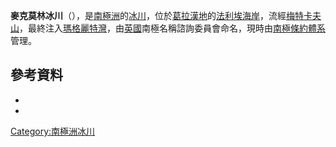 '''麥克莫林冰川'''（{{lang-en|McMorrin Glacier}}），是[[南極洲|南極洲]]的[[冰川|冰川]]，位於[[葛拉漢地|葛拉漢地]]的[[法利埃海岸|法利埃海岸]]，流經[[梅特卡夫山|梅特卡夫山]]，最終注入[[瑪格麗特灣|瑪格麗特灣]]，由[[英國|英國]]南極名稱諮詢委員會命名，現時由[[南極條約體系|南極條約體系]]管理。

==參考資料==
*{{cite gnis | type = antarid | id = 9747| name = McMorrin Glacier | accessdate = 2013-09-10}}
*{{usgs-gazetteer|id=9747}}

{{coord|67|59|S|67|10|W|source:GNIS|display=title}}

{{DEFAULTSORT:McMorrin Glacier}}
[[Category:南極洲冰川|Category:南極洲冰川]]


{{FallièresCoast-geo-stub}}